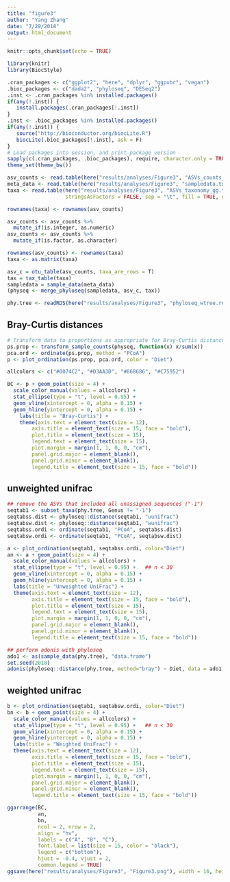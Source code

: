 ```yaml
---
title: "figure3"
author: "Yang Zhang"
date: "7/29/2018"
output: html_document
---
```


```r
knitr::opts_chunk$set(echo = TRUE)
```

```r
library(knitr)
library(BiocStyle)

.cran_packages <- c("ggplot2", "here", "dplyr", "ggpubr", "vegan")
.bioc_packages <- c("dada2", "phyloseq", "DESeq2")
.inst <- .cran_packages %in% installed.packages()
if(any(!.inst)) {
   install.packages(.cran_packages[!.inst])
}
.inst <- .bioc_packages %in% installed.packages()
if(any(!.inst)) {
   source("http://bioconductor.org/biocLite.R")
   biocLite(.bioc_packages[!.inst], ask = F)
}
# Load packages into session, and print package version
sapply(c(.cran_packages, .bioc_packages), require, character.only = TRUE)
theme_set(theme_bw())
```


```r
asv_counts <- read.table(here("results/analyses/Figure3", "ASVs_counts_gg.txt"), header = T)
meta_data <- read.table(here("results/analyses/Figure3", "sampledata.txt"), row.names = 1)
taxa <- read.table(here("results/analyses/Figure3", "ASVs_taxonomy_gg.txt"), header = T, 
                   stringsAsFactors = FALSE, sep = "\t", fill = TRUE, quote = "")

rownames(taxa) <- rownames(asv_counts)

asv_counts <- asv_counts %>% 
  mutate_if(is.integer, as.numeric)
asv_counts <- asv_counts %>% 
  mutate_if(is.factor, as.character)

rownames(asv_counts) <- rownames(taxa)
taxa <- as.matrix(taxa)

asv_c = otu_table(asv_counts, taxa_are_rows = T)
tax = tax_table(taxa)
sampledata = sample_data(meta_data)
(physeq <- merge_phyloseq(sampledata, asv_c, tax))
```


```r
phy.tree <- readRDS(here("results/analyses/Figure3", "phyloseq_wtree.rds"))
```

## Bray-Curtis distances
```r
# Transform data to proportions as appropriate for Bray-Curtis distances
ps.prop <- transform_sample_counts(physeq, function(x) x/sum(x))
pca.ord <- ordinate(ps.prop, method = "PCoA")
p <- plot_ordination(ps.prop, pca.ord, color = "Diet")

allcolors <- c("#0074C2", "#D3AA3D", "#868686", "#C75952")

BC <- p + geom_point(size = 4) +
  scale_color_manual(values = allcolors) +
  stat_ellipse(type = "t", level = 0.95) +
  geom_vline(xintercept = 0, alpha = 0.15) +
  geom_hline(yintercept = 0, alpha = 0.15) +
    labs(title = "Bray-Curtis") +
    theme(axis.text = element_text(size = 12),
        axis.title = element_text(size = 15, face = "bold"),
        plot.title = element_text(size = 15),
        legend.text = element_text(size = 15), 
        plot.margin = margin(1, 1, 0, 0, "cm"),
        panel.grid.major = element_blank(),
        panel.grid.minor = element_blank(),
        legend.title = element_text(size = 15, face = "bold"))
```


## unweighted unifrac
```r
## remove the ASVs that included all unassigned sequences ("-1")
seqtab1 <- subset_taxa(phy.tree, Genus != "-1")
seqtabss.dist <- phyloseq::distance(seqtab1, "uunifrac")
seqtabsw.dist <- phyloseq::distance(seqtab1, "wunifrac")
seqtabss.ordi <- ordinate(seqtab1, "PCoA", seqtabss.dist)
seqtabsw.ordi <- ordinate(seqtab1, "PCoA", seqtabsw.dist)

a <- plot_ordination(seqtab1, seqtabss.ordi, color="Diet") 
an <- a + geom_point(size = 4) +
  scale_color_manual(values = allcolors) +
  stat_ellipse(type = "t", level = 0.95) +   ## n < 30
  geom_vline(xintercept = 0, alpha = 0.15) +
  geom_hline(yintercept = 0, alpha = 0.15) +
  labs(title = "Unweighted UniFrac") +
  theme(axis.text = element_text(size = 12),
        axis.title = element_text(size = 15, face = "bold"),
        plot.title = element_text(size = 15),
        legend.text = element_text(size = 15), 
        plot.margin = margin(1, 1, 0, 0, "cm"),
        panel.grid.major = element_blank(),
        panel.grid.minor = element_blank(),
        legend.title = element_text(size = 15, face = "bold"))

## perform adonis with phyloseq
ado1 <- as(sample_data(phy.tree), "data.frame")
set.seed(2018)
adonis(phyloseq::distance(phy.tree, method="bray") ~ Diet, data = ado1)
```


## weighted unifrac
```r
b <- plot_ordination(seqtab1, seqtabsw.ordi, color="Diet") 
bn <- b + geom_point(size = 4) +
  scale_color_manual(values = allcolors) +
  stat_ellipse(type = "t", level = 0.95) +   ## n < 30
  geom_vline(xintercept = 0, alpha = 0.15) +
  geom_hline(yintercept = 0, alpha = 0.15) +
  labs(title = "Weighted UniFrac") +
  theme(axis.text = element_text(size = 12),
        axis.title = element_text(size = 15, face = "bold"),
        plot.title = element_text(size = 15),
        legend.text = element_text(size = 15), 
        plot.margin = margin(1, 1, 0, 0, "cm"),
        panel.grid.major = element_blank(),
        panel.grid.minor = element_blank(),
        legend.title = element_text(size = 15, face = "bold"))
```


```r
ggarrange(BC,
          an, 
          bn,
          ncol = 2, nrow = 2,
          align = "hv",
          labels = c("A", "B", "C"), 
          font.label = list(size = 15, color = "black"),
          legend = c("bottom"),
          hjust = -0.4, vjust = 2,
          common.legend = TRUE)
ggsave(here("results/analyses/Figure3", "Figure3.png"), width = 16, height = 14)
```

